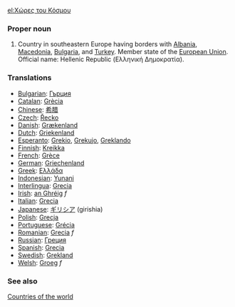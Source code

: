 [[el:Χώρες του Κόσμου]]
===Proper noun===
# Country in southeastern Europe having borders with [[Albania]], [[Macedonia]], [[Bulgaria]], and [[Turkey]]. Member state of the [[European Union]]. Official name: Hellenic Republic (Ελληνική Δημοκρατία).
===Translations===
*[[Bulgarian]]: [[Гърция]]
*[[Catalan]]: [[Grècia]]
*[[Chinese]]: [[希腊]]
*[[Czech]]: [[Řecko]]
*[[Danish]]: [[Grækenland]]
*[[Dutch]]: [[Griekenland]]
*[[Esperanto]]: [[Grekio]], [[Grekujo]], [[Greklando]]
*[[Finnish]]: [[Kreikka]]
*[[French]]: [[Grèce]]
*[[German]]: [[Griechenland]]
*[[Greek]]: [[Ελλάδα]]
*[[Indonesian]]: [[Yunani]]
*[[Interlingua]]: [[Grecia]]
*[[Irish]]: [[an Ghréig]] ''f''
*[[Italian]]: [[Grecia]]
*[[Japanese]]: [[ギリシア]] (girishia)
*[[Polish]]: [[Grecja]]
*[[Portuguese]]: [[Grécia]]
*[[Romanian]]: [[Grecia]] ''f''
*[[Russian]]: [[Греция]]
*[[Spanish]]: [[Grecia]]
*[[Swedish]]: [[Grekland]]
*[[Welsh]]: [[Groeg]] ''f''

===See also===
[[Countries of the world]]